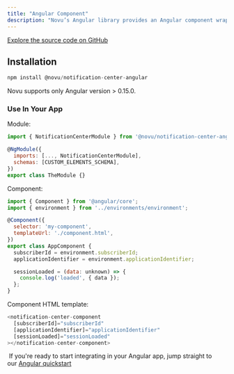 ```yaml
---
title: "Angular Component"
description: "Novu’s Angular library provides an Angular component wrapper over the Notification Center Web that you can use to integrate the notification center into your Angular application. "
---
```



[Explore the source code on GitHub](https://github.com/novuhq/novu/tree/next/packages/notification-center-angular)


## Installation

```js
npm install @novu/notification-center-angular
```

<Note>Novu supports only Angular version > 0.15.0.</Note>

### Use In Your App 

Module:

```js
import { NotificationCenterModule } from '@novu/notification-center-angular';

@NgModule({
  imports: [..., NotificationCenterModule],
  schemas: [CUSTOM_ELEMENTS_SCHEMA],
})
export class TheModule {}
```

Component:

```js
import { Component } from '@angular/core';
import { environment } from '../environments/environment';

@Component({
  selector: 'my-component',
  templateUrl: './component.html',
})
export class AppComponent {
  subscriberId = environment.subscriberId;
  applicationIdentifier = environment.applicationIdentifier;

  sessionLoaded = (data: unknown) => {
    console.log('loaded', { data });
  };
}
```

Component HTML template:

```js
<notification-center-component
  [subscriberId]="subscriberId"
  [applicationIdentifier]="applicationIdentifier"
  [sessionLoaded]="sessionLoaded"
></notification-center-component>
```

<Tip> If you're ready to start integrating in your Angular app, jump straight to our [Angular quickstart](/quickstarts/angular)</Tip>



